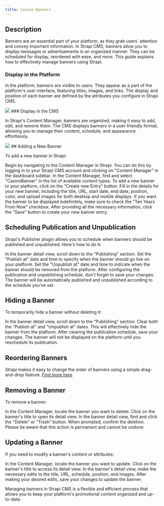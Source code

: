 ```yaml
---
title: Casino Banners
---
```


## Description

Banners are an essential part of your platform, as they grab users' attention and convey important information. In Strapi CMS, banners allow you to display messages or advertisements in an organized manner. They can be scheduled for display, reordered with ease, and more. This guide explains how to effectively manage banners using Strapi.

### Display in the Platform

In the platform, banners are visible to users. They appear as a part of the platform's user interface, featuring titles, images, and links. The display and position of each banner are defined by the attributes you configure in Strapi CMS.
<Frame>
  <img src="/images/content-types/casinobanner.png" style={{ borderRadius: '0.5rem' }} />
</Frame>
### Display in the CMS

In Strapi's Content Manager, banners are organized, making it easy to add, edit, and remove them. The CMS displays banners in a user-friendly format, allowing you to manage their content, schedule, and appearance effortlessly.
<Frame>
  <img src="/images/content-types/calendar.png" style={{ borderRadius: '0.5rem' }} />
</Frame>
## Adding a New Banner

To add a new banner in Strapi:

<Steps>
  <Step title="Access the Content Manager">
    Begin by navigating to the Content Manager in Strapi. You can do this by logging in to your Strapi CMS account and clicking on "Content Manager" in the dashboard sidebar.
  </Step>
  <Step title="Select 'CasinoBanner'">
    In the Content Manager, find and select "CasinoBanner" in the list of available content types.
  </Step>
  <Step title="Create a New Banner Entry">
    To add a new banner to your platform, click on the "Create new Entry" button.
  </Step>
  <Step title="Fill in Banner Details">
    Fill in the details for your new banner, including the title, URL, start date, end date, position, color, and upload images for both desktop and mobile displays.
  </Step>
  <Step title="Ten Years From Now Checkbox">
    If you want the banner to be displayed indefinitely, make sure to check the "Ten Years From Now" checkbox.
  </Step>
  <Step title="Save Your New Banner Entry">
    After providing all the necessary information, click the "Save" button to create your new banner entry.
  </Step>
</Steps>


## Scheduling Publication and Unpublication

Strapi's Publisher plugin allows you to schedule when banners should be published and unpublished. Here's how to do it:

<Steps>
  <Step title="Setting Publication Schedule">
    In the banner detail view, scroll down to the "Publishing" section.
  </Step>
  <Step title="Publish at Date and Time">
    Set the "Publish at" date and time to specify when the banner should go live on your platform.
  </Step>
  <Step title="Unpublish at Date and Time">
    Set the "Unpublish at" date and time to indicate when the banner should be removed from the platform.
  </Step>
  <Step title="Save Your Changes">
    After configuring the publication and unpublishing schedule, don't forget to save your changes. The banner will be automatically published and unpublished according to the schedule you've set.
  </Step>
</Steps>


## Hiding a Banner

To temporarily hide a banner without deleting it:

<Steps>
  <Step title="Hiding a Banner">
    In the banner detail view, scroll down to the "Publishing" section.
  </Step>
  <Step title="Clear Publication Schedule">
    Clear both the "Publish at" and "Unpublish at" dates. This will effectively hide the banner from the platform.
  </Step>
  <Step title="Save Your Changes">
    After clearing the publication schedule, save your changes. The banner will not be displayed on the platform until you reschedule its publication.
  </Step>
</Steps>


## Reordering Banners

Strapi makes it easy to change the order of banners using a simple drag-and-drop feature. [Find more here](/commonknowledge#drag-and-drop-plugin)

## Removing a Banner

To remove a banner:

<Steps>
  <Step title="Deleting a Banner">
    In the Content Manager, locate the banner you want to delete.
  </Step>
  <Step title="Access Banner's Detail View">
    Click on the banner's title to open its detail view.
  </Step>
  <Step title="Initiate Deletion">
    In the banner detail view, find and click the "Delete" or "Trash" button.
  </Step>
  <Step title="Confirm Deletion">
    When prompted, confirm the deletion. Please be aware that this action is permanent and cannot be undone.
  </Step>
</Steps>


## Updating a Banner

If you need to modify a banner's content or attributes:

<Steps>
  <Step title="Updating a Banner">
    In the Content Manager, locate the banner you want to update.
  </Step>
  <Step title="Access Banner's Detail View">
    Click on the banner's title to access its detail view.
  </Step>
  <Step title="Edit Banner Details">
    In the banner's detail view, make the necessary edits to the title, URL, schedule, position, and images.
  </Step>
  <Step title="Save Your Changes">
    After making your desired edits, save your changes to update the banner.
  </Step>
</Steps>


Managing banners in Strapi CMS is a flexible and efficient process that allows you to keep your platform's promotional content organized and up-to-date.
